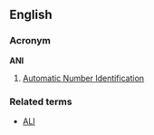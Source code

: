 ==English==
===Acronym===
'''ANI'''

# [[Automatic Number Identification]]

===Related terms===
*[[ALI]]